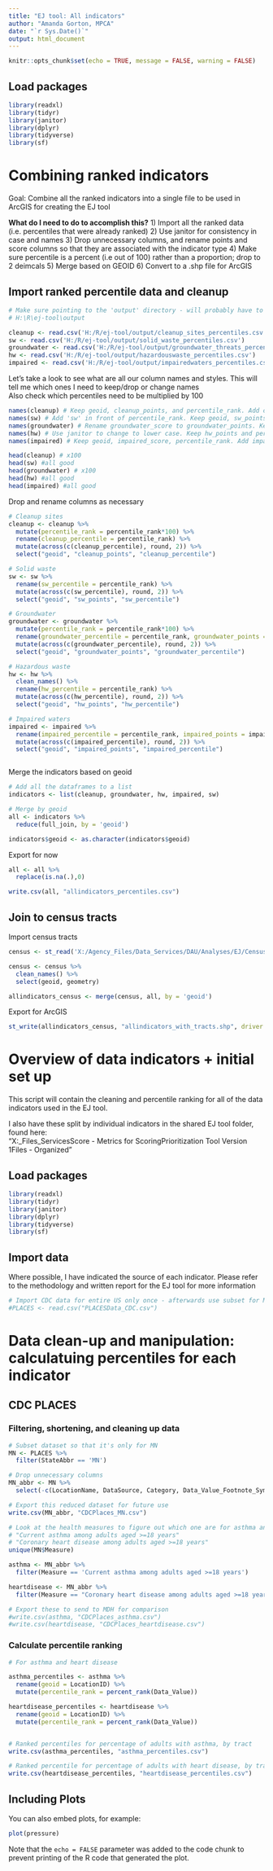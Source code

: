 ```yaml
---
title: "EJ tool: All indicators"
author: "Amanda Gorton, MPCA"
date: "`r Sys.Date()`"
output: html_document
---
```


```r
knitr::opts_chunk$set(echo = TRUE, message = FALSE, warning = FALSE)
```

## Load packages

```r
library(readxl)
library(tidyr)
library(janitor)
library(dplyr)
library(tidyverse)
library(sf)
```


# Combining ranked indicators 

Goal: Combine all the ranked indicators into a single file to be used in ArcGIS for creating the EJ tool

**What do I need to do to accomplish this?**
1) Import all the ranked data (i.e. percentiles that were already ranked)
2) Use janitor for consistency in case and names
3) Drop unnecessary columns, and rename points and score columns so that they are associated with the indicator type
4) Make sure percentile is a percent (i.e out of 100) rather than a proportion; drop to 2 deimcals
5) Merge based on GEOID
6) Convert to a .shp file for ArcGIS

## Import ranked percentile data and cleanup

```r
# Make sure pointing to the 'output' directory - will probably have to move this to the XDrive at some point
# H:\R\ej-tool\output

cleanup <- read.csv('H:/R/ej-tool/output/cleanup_sites_percentiles.csv') #Why does this work!? GAH!
sw <- read.csv('H:/R/ej-tool/output/solid_waste_percentiles.csv')
groundwater <- read.csv('H:/R/ej-tool/output/groundwater_threats_percentiles.csv')
hw <- read.csv('H:/R/ej-tool/output/hazardouswaste_percentiles.csv')
impaired <- read.csv('H:/R/ej-tool/output/impairedwaters_percentiles.csv')

```

Let's take a look to see what are all our column names and styles. This will tell me which ones I need to keep/drop or change names  
Also check which percentiles need to be multiplied by 100
```r

names(cleanup) # Keep geoid, cleanup_points, and percentile_rank. Add cleanup to percentile name
names(sw) # Add 'sw' in front of percentile_rank. Keep geoid, sw_points, and percentile_rank. 
names(groundwater) # Rename groundwater_score to groundwater_points. Keep geoid and percentile_rank. Add groundwater to percentile name
names(hw) # Use janitor to change to lower case. Keep hw_points and percentile_rank. Add hw to percentile rank name
names(impaired) # Keep geoid, impaired_score, percentile_rank. Add impaired to percentile_rank name and change score to points

head(cleanup) # x100
head(sw) #all good
head(groundwater) # x100
head(hw) #all good
head(impaired) #all good
```

Drop and rename columns as necessary
```r

# Cleanup sites
cleanup <- cleanup %>%
  mutate(percentile_rank = percentile_rank*100) %>%
  rename(cleanup_percentile = percentile_rank) %>%
  mutate(across(c(cleanup_percentile), round, 2)) %>%
  select("geoid", "cleanup_points", "cleanup_percentile")

# Solid waste
sw <- sw %>%
  rename(sw_percentile = percentile_rank) %>%
  mutate(across(c(sw_percentile), round, 2)) %>%
  select("geoid", "sw_points", "sw_percentile")

# Groundwater
groundwater <- groundwater %>%
  mutate(percentile_rank = percentile_rank*100) %>%
  rename(groundwater_percentile = percentile_rank, groundwater_points = groundwater_score) %>%
  mutate(across(c(groundwater_percentile), round, 2)) %>%
  select("geoid", "groundwater_points", "groundwater_percentile")

# Hazardous waste
hw <- hw %>%
  clean_names() %>%
  rename(hw_percentile = percentile_rank) %>%
  mutate(across(c(hw_percentile), round, 2)) %>%
  select("geoid", "hw_points", "hw_percentile")

# Impaired waters
impaired <- impaired %>%
  rename(impaired_percentile = percentile_rank, impaired_points = impairment_score) %>%
  mutate(across(c(impaired_percentile), round, 2)) %>%
  select("geoid", "impaired_points", "impaired_percentile")



```

Merge the indicators based on geoid
```r

# Add all the dataframes to a list
indicators <- list(cleanup, groundwater, hw, impaired, sw)

# Merge by geoid
all <- indicators %>%
  reduce(full_join, by = 'geoid')

indicators$geoid <- as.character(indicators$geoid)

```

Export for now
```r

all <- all %>%
  replace(is.na(.),0)

write.csv(all, "allindicators_percentiles.csv")

```

## Join to census tracts

Import census tracts
```r
census <- st_read('X:/Agency_Files/Data_Services/DAU/Analyses/EJ/Census tracts/cb_2020_27_tract_500k.shp')

census <- census %>%
  clean_names() %>%
  select(geoid, geometry)

allindicators_census <- merge(census, all, by = 'geoid')

```

Export for ArcGIS
```r
st_write(allindicators_census, "allindicators_with_tracts.shp", driver = "ESRI Shapefile")

```


# Overview of data indicators + initial set up 

This script will contain the cleaning and percentile ranking for all of the data indicators used in the EJ tool.  

I also have these split by individual indicators in the shared EJ tool folder, found here:  
"X:\Agency_Files\Data_Services\DAU\Analyses\EJ\EJ Score - Metrics for Scoring\EJ Prioritization Tool Version 1\Data Files - Organized"  

## Load packages

```r
library(readxl)
library(tidyr)
library(janitor)
library(dplyr)
library(tidyverse)
library(sf)
```

## Import data

Where possible, I have indicated the source of each indicator. Please refer to the methodology and written report for the EJ tool for more information  

```r
# Import CDC data for entire US only once - afterwards use subset for MN below
#PLACES <- read.csv("PLACESData_CDC.csv")

```

# Data clean-up and manipulation: calculatuing percentiles for each indicator

## CDC PLACES

### Filtering, shortening, and cleaning up data

```r
# Subset dataset so that it's only for MN
MN <- PLACES %>% 
  filter(StateAbbr == 'MN')

# Drop unnecessary columns
MN_abbr <- MN %>% 
  select(-c(LocationName, DataSource, Category, Data_Value_Footnote_Symbol, Data_Value_Footnote, CategoryID, MeasureId, DataValueTypeID, Short_Question_Text))

# Export this reduced dataset for future use
write.csv(MN_abbr, "CDCPlaces_MN.csv")

# Look at the health measures to figure out which one are for asthma and heart disease
# "Current asthma among adults aged >=18 years"   
# "Coronary heart disease among adults aged >=18 years"  
unique(MN$Measure)

asthma <- MN_abbr %>% 
  filter(Measure == 'Current asthma among adults aged >=18 years')

heartdisease <- MN_abbr %>% 
  filter(Measure == "Coronary heart disease among adults aged >=18 years")

# Export these to send to MDH for comparison
#write.csv(asthma, "CDCPlaces_asthma.csv")
#write.csv(heartdisease, "CDCPlaces_heartdisease.csv")

```

### Calculate percentile ranking

```r

# For asthma and heart disease

asthma_percentiles <- asthma %>%
  rename(geoid = LocationID) %>%
  mutate(percentile_rank = percent_rank(Data_Value))

heartdisease_percentiles <- heartdisease %>%
  rename(geoid = LocationID) %>%
  mutate(percentile_rank = percent_rank(Data_Value))


# Ranked percentiles for percentage of adults with asthma, by tract
write.csv(asthma_percentiles, "asthma_percentiles.csv")

# Ranked percentile for percentage of adults with heart disease, by tract
write.csv(heartdisease_percentiles, "heartdisease_percentiles.csv")

```



## Including Plots

You can also embed plots, for example:

```r
plot(pressure)
```

Note that the `echo = FALSE` parameter was added to the code chunk to prevent printing of the R code that generated the plot.
